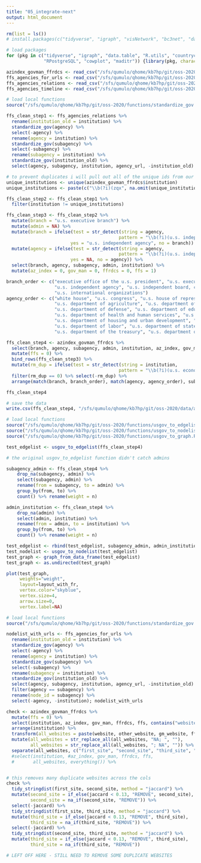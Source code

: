 ```yaml
---
title: "05_integrate-next"
output: html_document
---
```


```r
rm(list = ls())
# install.packages(c("tidyverse", "igraph", "visNetwork", "bc3net", "data.table", "R.utils", "RPostgreSQL", "cowplot", "maditr"))

# load packages 
for (pkg in c("tidyverse", "igraph", "data.table", "R.utils", "countrycode", "tidystringdist", "naniar",
              "RPostgreSQL", "cowplot", "maditr")) {library(pkg, character.only = TRUE)}

azindex_govman_ffrdcs <- read_csv("/sfs/qumulo/qhome/kb7hp/git/oss-2020/data/azindex_govman_ffrdcs.csv")
ffs_agencies_for_urls <- read_csv("/sfs/qumulo/qhome/kb7hp/git/oss-2020/data/FFS_gov_agencies_structured.csv")
ffs_agencies_relations <- read_csv("/sfs/qumulo/qhome/kb7hp/git/oss-2020/data/FFS_gov_agencies_structured_noloops.csv")
ffs_agencies_timeline <- read_csv("/sfs/qumulo/qhome/kb7hp/git/oss-2020/data/ffs_agencies_timeline.csv")
```

```r
# load local functions 
source("/sfs/qumulo/qhome/kb7hp/git/oss-2020/functions/standardize_gov.R")

ffs_clean_step1 <- ffs_agencies_relations %>% 
  rename(institution_old = institution) %>% 
  standardize_gov(agency) %>% 
  select(-agency) %>% 
  rename(agency = institution) %>% 
  standardize_gov(subagency) %>% 
  select(-subagency) %>%
  rename(subagency = institution) %>%
  standardize_gov(institution_old) %>% 
  select(agency, subagency, institution, agency_url, -institution_old) 

# to prevent duplicates i will pull out all of the unique ids from our previous aggregation of datasets and remove those from our ffs file 
unique_institutions <- unique(azindex_govman_ffrdcs$institution)
unique_institutions <- paste(c("\\b(?i)(zqx", na.omit(unique_institutions), "zqx)\\b"), collapse = "|")

ffs_clean_step2 <- ffs_clean_step1 %>% 
  filter(institution != unique_institutions)

ffs_clean_step3 <- ffs_clean_step2 %>% 
  mutate(branch = "u.s. executive branch") %>% 
  mutate(admin = NA) %>% 
  mutate(branch = ifelse(test = str_detect(string = agency, 
                                          pattern = "\\b(?i)(u.s. independent agency)\\b"), 
                        yes = "u.s. independent agency", no = branch)) %>% 
  mutate(agency = ifelse(test = str_detect(string = agency, 
                                          pattern = "\\b(?i)(u.s. independent agency)\\b"), 
                        yes = NA, no = agency)) %>% 
  select(branch, agency, subagency, admin, institution) %>% 
  mutate(az_index = 0, gov_man = 0, ffrdcs = 0, ffs = 1)

branch_order <- c("executive office of the u.s. president", "u.s. executive branch", "u.s. legislative branch", "u.s. judicial branch", 
                  "u.s. independent agency", "u.s. independent board, commission, committee", "u.s. quasi-official governmental institution", 
                  "u.s. international organizations")
agency_order <- c("white house", "u.s. congress", "u.s. house of representatives", "u.s. senate", "supreme court of the u.s.",
                  "u.s. department of agriculture", "u.s. department of commerce", 
                  "u.s. department of defense", "u.s. department of education", "u.s. department of energy",
                  "u.s. department of health and human services", "u.s. department of homeland security",
                  "u.s. department of housing and urban development", "u.s. department of justice",
                  "u.s. department of labor", "u.s. department of state", "u.s. department of the interior",
                  "u.s. department of the treasury", "u.s. department of transportation", "u.s. department of veterans affairs")

ffs_clean_step4 <- azindex_govman_ffrdcs %>% 
  select(branch, agency, subagency, admin, institution, az_index, gov_man, ffrdcs) %>% 
  mutate(ffs = 0) %>% 
  bind_rows(ffs_clean_step3) %>% 
  mutate(rm_dup = ifelse(test = str_detect(string = institution, 
                                          pattern = "\\b(?i)(u.s. economic research service)\\b"), yes = 1, no = 0)) %>% 
  filter(rm_dup == 0) %>% select(-rm_dup) %>% 
  arrange(match(branch, branch_order), match(agency, agency_order), subagency, admin, institution)

ffs_clean_step4
```

```r
# save the data 
write.csv(ffs_clean_step4, "/sfs/qumulo/qhome/kb7hp/git/oss-2020/data/azindex_govman_ffrdcs_ffs.csv", row.names = FALSE)

# load local functions 
source("/sfs/qumulo/qhome/kb7hp/git/oss-2020/functions/usgov_to_edgelist.R")
source("/sfs/qumulo/qhome/kb7hp/git/oss-2020/functions/usgov_to_nodelist.R")
source("/sfs/qumulo/qhome/kb7hp/git/oss-2020/functions/usgov_to_graph.R")

test_edgelist <- usgov_to_edgelist(ffs_clean_step4)

# the original usgov_to_edgelist function didn't catch admins 

subagency_admin <- ffs_clean_step4 %>%
    drop_na(subagency, admin) %>%
    select(subagency, admin) %>%
    rename(from = subagency, to = admin) %>%
    group_by(from, to) %>%
    count() %>% rename(weight = n)

admin_institution <- ffs_clean_step4 %>%
    drop_na(admin) %>%
    select(admin, institution) %>%
    rename(from = admin, to = institution) %>%
    group_by(from, to) %>%
    count() %>% rename(weight = n)

test_edgelist <- rbind(test_edgelist, subagency_admin, admin_institution)
test_nodelist <- usgov_to_nodelist(test_edgelist)
test_graph <- graph_from_data_frame(test_edgelist)
test_graph <- as.undirected(test_graph)

plot(test_graph, 
     weights="weight",
     layout=layout_with_fr, 
     vertex.color="skyblue", 
     vertex.size=4, 
     arrow.size=0,
     vertex.label=NA)
```

```r
# load local functions 
source("/sfs/qumulo/qhome/kb7hp/git/oss-2020/functions/standardize_gov.R")

nodelist_with_urls <- ffs_agencies_for_urls %>% 
  rename(institution_old = institution) %>% 
  standardize_gov(agency) %>% 
  select(-agency) %>% 
  rename(agency = institution) %>% 
  standardize_gov(subagency) %>% 
  select(-subagency) %>%
  rename(subagency = institution) %>%
  standardize_gov(institution_old) %>% 
  select(agency, subagency, institution, agency_url, -institution_old) %>% 
  filter(agency == subagency) %>% 
  rename(node_id = subagency) %>% 
  select(-agency, -institution); nodelist_with_urls
```

```r
check <- azindex_govman_ffrdcs %>%
  mutate(ffs = 0) %>% 
  select(institution, az_index, gov_man, ffrdcs, ffs, contains("website"), contains("email"), contains("phone")) %>% 
  arrange(institution) %>% 
  transform(all_websites = paste(website, other_website, gm_website, ff_website, ff_other_website, sep = "; ")) %>% 
  mutate(all_websites = str_replace_all(all_websites, "NA; ", ""),
         all_websites = str_replace_all(all_websites, "; NA", "")) %>% 
  separate(all_websites, c("first_site", "second_site", "third_site", "other_sites"), "; ", extra = "merge") 
  #select(institution, #az_index, gov_man, ffrdcs, ffs, 
  #       all_websites, everything()) %>%


# this removes many duplicate websites across the cols 
check %>% 
  tidy_stringdist(first_site, second_site, method = "jaccard") %>%   
  mutate(second_site = if_else(jaccard < 0.13, "REMOVE", second_site),
         second_site = na_if(second_site, "REMOVE")) %>% 
  select(-jaccard) %>% 
  tidy_stringdist(first_site, third_site, method = "jaccard") %>%   
  mutate(third_site = if_else(jaccard < 0.13, "REMOVE", third_site),
         third_site = na_if(third_site, "REMOVE")) %>%
  select(-jaccard) %>% 
  tidy_stringdist(second_site, third_site, method = "jaccard") %>%   
  mutate(third_site = if_else(jaccard < 0.13, "REMOVE", third_site),
         third_site = na_if(third_site, "REMOVE"))

# LEFT OFF HERE - STILL NEED TO REMOVE SOME DUPLICATE WEBSITES 

```











